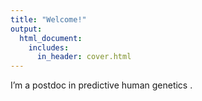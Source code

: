 ```yaml
---
title: "Welcome!"
output:
  html_document:
    includes:
      in_header: cover.html
---
```



I'm a postdoc in predictive human genetics . 
